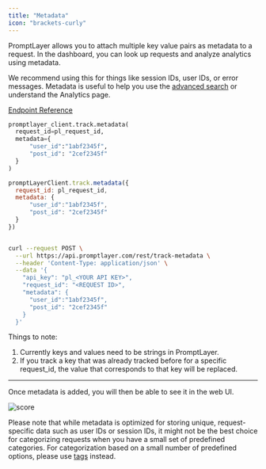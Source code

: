 ```yaml
---
title: "Metadata"
icon: "brackets-curly"
---
```


PromptLayer allows you to attach multiple key value pairs as metadata to a request. In the dashboard, you can look up requests and analyze analytics using metadata.

We recommend using this for things like session IDs, user IDs, or error messages. Metadata is useful to help you use the [advanced search](/why-promptlayer/advanced-search) or understand the Analytics page.

[Endpoint Reference](/reference/track-metadata)

<CodeGroup>

```python Python
promptlayer_client.track.metadata(
  request_id=pl_request_id,
  metadata={
      "user_id":"1abf2345f",
      "post_id": "2cef2345f"
  }
)
```

```js JavaScript
promptLayerClient.track.metadata({
  request_id: pl_request_id,
  metadata: {
      "user_id":"1abf2345f",
      "post_id": "2cef2345f"
  }
})
```

```java Java
```

```bash REST
curl --request POST \
  --url https://api.promptlayer.com/rest/track-metadata \
  --header 'Content-Type: application/json' \
  --data '{
    "api_key": "pl_<YOUR API KEY>",
    "request_id": "<REQUEST ID>",
    "metadata": {
      "user_id":"1abf2345f",
      "post_id": "2cef2345f"
    }
  }'
```

</CodeGroup>

Things to note:

1. Currently keys and values need to be strings in PromptLayer.
2. If you track a key that was already tracked before for a specific request_id, the value that corresponds to that key will be replaced.

---

Once metadata is added, you will then be able to see it in the web UI.

![score](/images/metadata-ui.png)

Please note that while metadata is optimized for storing unique, request-specific data such as user IDs or session IDs, it might not be the best choice for categorizing requests when you have a small set of predefined categories. For categorization based on a small number of predefined options, please use [tags](/features/prompt-history/tagging-requests) instead.
